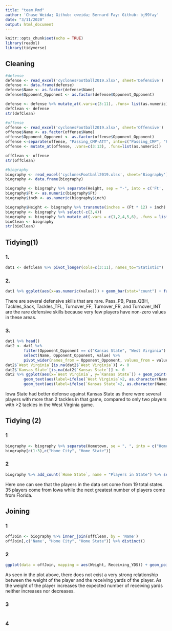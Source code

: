 ```yaml
---
title: "team.Rmd"
author: 'Chase Weida; Github: cweida; Bernard Fay: Github: bj99fay'
date: "3/11/2020"
output: html_document
---
```


```r
knitr::opts_chunk$set(echo = TRUE)
library(readxl)
library(tidyverse)
```

## Cleaning
```r
#defense
defense <- read_excel('cyclonesFootball2019.xlsx', sheet='Defensive')
defense <- data.frame(defense)
defense$Name <- as.factor(defense$Name)
defense$Opponent_Opponent <- as.factor(defense$Opponent_Opponent)

defense <- defense %>% mutate_at(.vars=c(3:11), .funs= list(as.numeric))
defClean <- defense
str(defClean)

#offense
offense <- read_excel('cyclonesFootball2019.xlsx', sheet='Offensive')
offense$Name <- as.factor(offense$Name)
offense$Opponent_Opponent <- as.factor(offense$Opponent_Opponent)
offense <-separate(offense, "Passing_CMP-ATT", into=c("Passing_CMP", "Passing_ATT"), sep="-\r\n ")
offense <- mutate_at(offense, .vars=c(3:13), .funs=list(as.numeric))

offClean <- offense
str(offClean)

#biography
biography <- read_excel('cyclonesFootball2019.xlsx', sheet='Biography')
biography <- data.frame(biography)

biography <- biography %>% separate(Height, sep = "-", into = c('Ft', 'inch'), remove = TRUE)  
biography$Ft <- as.numeric(biography$Ft)
biography$inch <- as.numeric(biography$inch)

biography$Height <- biography %>% transmute(inches = (Ft * 12) + inch)
biography <- biography %>% select(-c(3,4))
biography <- biography %>% mutate_at(.vars = c(1,2,4,5,6), .funs = list(as.factor)) %>% mutate_at(.vars = c(3), .funs = list(as.numeric))
bioClean <- biography
str(bioClean)
```

## Tidying(1)
### 1.
```r
dat1 <- defClean %>% pivot_longer(cols=c(3:11), names_to="Statistic")
```

### 2.
```r
dat1 %>% ggplot(aes(x=as.numeric(value))) + geom_bar(stat="count") + facet_wrap(~Statistic) + xlab("value")
```

There are several defensive skills that are rare. Pass_PB, Pass_QBH, Tackles_Sack, Tackles_TFL, Turnover_FF, Turnover_FR, and Turnover_INT are the rare defensive skills because very few players have non-zero values in these areas.

### 3.
```r
dat1 %>% head()
dat2 <- dat1 %>%
        filter(Opponent_Opponent == c("Kansas State", "West Virginia") & Statistic == "Tackles_Solo") %>%
        select(Name, Opponent_Opponent, value) %>%
        pivot_wider(names_from = Opponent_Opponent, values_from = value)
dat2$`West Virginia`[is.na(dat2$`West Virginia`)] <- 0
dat2$`Kansas State`[is.na(dat2$`Kansas State`)] <- 0
dat2 %>% ggplot(aes(x=`West Virginia`, y=`Kansas State`)) + geom_point() + 
        geom_text(aes(label=ifelse(`West Virginia`>2, as.character(Name),'')), hjust=0, vjust=0) +
        geom_text(aes(label=ifelse(`Kansas State`>2, as.character(Name),'')), hjust=0, vjust=0)
```

Iowa State had better defense against Kansas State as there were several players with more than 2 tackles in that game, compared to only two players with >2 tackles in the West Virginia game.

## Tidying (2)
### 1
```r
biography <- biography %>% separate(Hometown, se = ", ", into = c("Home City", "Home State"))
biography[c(1:3),c("Home City", "Home State")]
```

### 2
```r
biography %>% add_count(`Home State`, name = "Players in State") %>% select(`Home State`, `Players in State`) %>% distinct()
```
Here one can see that the players in the data set come from 19 total states. 35 players come from Iowa while the next greatest number of players come from Florida. 

## Joining
### 1
```r
offJoin <- biography %>% inner_join(offClean, by = 'Name')
offJoin[,c('Name', "Home City", "Home State")] %>% distinct()
```


### 2
```r
ggplot(data = offJoin, mapping = aes(Weight, Receiving_YDS)) + geom_point() +geom_smooth(method = 'lm', se = FALSE)
```

As seen in the plot above, there does not exist a very strong relationship between the weight of the player and the receiving yards of the player. As the weight of the player increases the expected number of receiving yards neither increases nor decreases. 

### 3
```r

```

### 4
```r

```